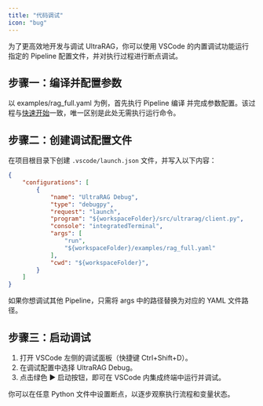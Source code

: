 ```yaml
---
title: "代码调试"
icon: "bug"
---
```


为了更高效地开发与调试 UltraRAG，你可以使用 VSCode 的内置调试功能运行指定的 Pipeline 配置文件，并对执行过程进行断点调试。

## 步骤一：编译并配置参数

以 examples/rag_full.yaml 为例，首先执行 Pipeline 编译 并完成参数配置。该过程与[快速开始](/pages/cn/getting_started/quick_start)一致，唯一区别是此处无需执行运行命令。

## 步骤二：创建调试配置文件

在项目根目录下创建 `.vscode/launch.json` 文件，并写入以下内容：

```json .vscode/launch.json icon="/images/json.svg" highlight="11"
{
    "configurations": [
        {
            "name": "UltraRAG Debug",
            "type": "debugpy",
            "request": "launch",
            "program": "${workspaceFolder}/src/ultrarag/client.py",
            "console": "integratedTerminal",
            "args": [
                "run",
                "${workspaceFolder}/examples/rag_full.yaml" 
            ],
            "cwd": "${workspaceFolder}",
        }
    ]
}
```

<Note>如果你想调试其他 Pipeline，只需将 args 中的路径替换为对应的 YAML 文件路径。</Note>

## 步骤三：启动调试

1. 打开 VSCode 左侧的调试面板（快捷键 Ctrl+Shift+D）。
2. 在调试配置中选择 UltraRAG Debug。
3. 点击绿色 ▶ 启动按钮，即可在 VSCode 内集成终端中运行并调试。

你可以在任意 Python 文件中设置断点，以逐步观察执行流程和变量状态。
